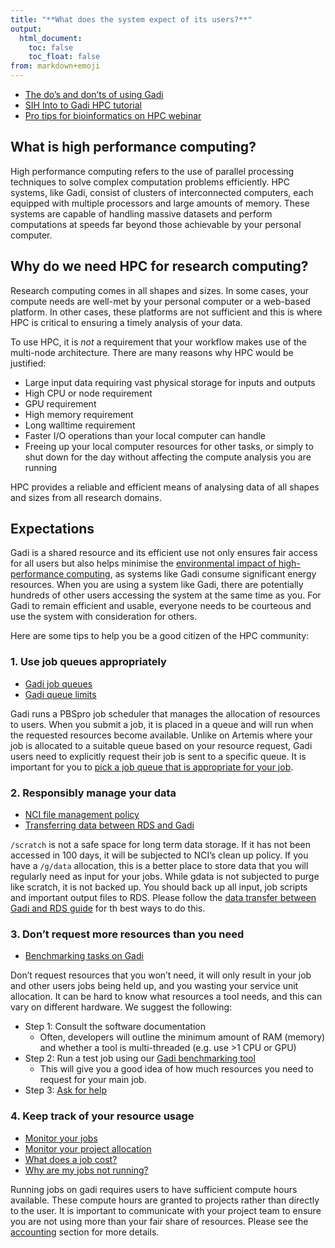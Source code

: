 ```yaml
---
title: "**What does the system expect of its users?**"
output:
  html_document:
    toc: false
    toc_float: false
from: markdown+emoji
---
```


- [The do's and don'ts of using Gadi](https://opus.nci.org.au/spaces/Help/pages/236881327/Do+s+and+Don+ts+of+using+Gadi...)
- [SIH Into to Gadi HPC tutorial](https://sydney-informatics-hub.github.io/training.gadi.intro/)
- [Pro tips for bioinformatics on HPC webinar](https://youtu.be/YKJDRXCmGMo)

## **What is high performance computing?**

High performance computing refers to the use of parallel processing techniques to solve complex computation problems efficiently. HPC systems, like Gadi, consist of clusters of interconnected computers, each equipped with multiple processors and large amounts of memory. These systems are capable of handling massive datasets and perform computations at speeds far beyond those achievable by your personal computer. 

## **Why do we need HPC for research computing?**

Research computing comes in all shapes and sizes. In some cases, your compute needs are well-met by your personal computer or a web-based platform. In other cases, these platforms are not sufficient and this is where HPC is critical to ensuring a timely analysis of your data. 

To use HPC, it is *not* a requirement that your workflow makes use of the multi-node architecture. There are many reasons why HPC would be justified:

- Large input data requiring vast physical storage for inputs and outputs
- High CPU or node requirement
- GPU requirement 
- High memory requirement
- Long walltime requirement 
- Faster I/O operations than your local computer can handle
- Freeing up your local computer resources for other tasks, or simply to shut down for the day without affecting the compute analysis you are running 

HPC provides a reliable and efficient means of analysing data of all shapes and sizes from all research domains. 


## **Expectations** 

Gadi is a shared resource and its efficient use not only ensures fair access for all users but also helps minimise the [environmental impact of high-performance computing](https://www.bcs.org/articles-opinion-and-research/carbon-footprint-the-not-so-hidden-cost-of-high-performance-computing/), as systems like Gadi consume significant energy resources. When you are using a system like Gadi, there are potentially hundreds of other users accessing the system at the same time as you. For Gadi to remain efficient and usable, everyone needs to be courteous and use the system with consideration for others. 

Here are some tips to help you be a good citizen of the HPC community: 

### __1. Use job queues appropriately__

- [Gadi job queues](https://opus.nci.org.au/spaces/Help/pages/90308824/Queue+Structure)
- [Gadi queue limits](https://opus.nci.org.au/spaces/Help/pages/90308823/Queue+Limits)

Gadi runs a PBSpro job scheduler that manages the allocation of resources to users. When you submit a job, it is placed in a queue and will run when the requested resources become available. Unlike on Artemis where your job is allocated to a suitable queue based on your resource request, Gadi users need to explicitly request their job is sent to a specific queue. It is important for you to [pick a job queue that is appropriate for your job](./08_job_script.qmd#selecting-the-right-queue). 

### __2. Responsibly manage your data__ 

- [NCI file management policy](https://opus.nci.org.au/spaces/Help/pages/156434436/Gadi+scratch+File+Management)
- [Transferring data between RDS and Gadi](./05_data_transfer.qmd)

`/scratch` is not a safe space for long term data storage. If it has not been accessed in 100 days, it will be subjected to NCI's clean up policy. If you have a `/g/data` allocation, this is a better place to store data that you will regularly need as input for your jobs. While gdata is not subjected to purge like scratch, it is not backed up. You should back up all input, job scripts and important output files to RDS. Please follow the [data transfer between Gadi and RDS guide](./05_data_transfer.qmd) for th best ways to do this. 

### __3. Don't request more resources than you need__

- [Benchmarking tasks on Gadi](./10_job_efficiency.qmd)

Don't request resources that you won't need, it will only result in your job and other users jobs being held up, and you wasting your service unit allocation. It can be hard to know what resources a tool needs, and this can vary on different hardware. We suggest the following: 

- Step 1: Consult the software documentation
  - Often, developers will outline the minimum amount of RAM (memory) and whether a tool is multi-threaded (e.g. use >1 CPU or GPU)
- Step 2: Run a test job using our [Gadi benchmarking tool](https://github.com/Sydney-Informatics-Hub/Gadi-benchmarking/blob/main/tool_benchmark.pbs)
  - This will give you a good idea of how much resources you need to request for your main job.
- Step 3: [Ask for help](#support)

### __4. Keep track of your resource usage__

- [Monitor your jobs](https://opus.nci.org.au/spaces/Help/pages/236880322/Job+monitoring...)
- [Monitor your project allocation](https://opus.nci.org.au/spaces/Help/pages/236881132/Allocations...)
- [What does a job cost?](https://opus.nci.org.au/spaces/Help/pages/236880942/Job+Costs...)
- [Why are my jobs not running?](https://opus.nci.org.au/spaces/Help/pages/230490410/Why+are+my+jobs+not+running+...)

Running jobs on gadi requires users to have sufficient compute hours available. These compute hours are granted to projects rather than directly to the user. It is important to communicate with your project team to ensure you are not using more than your fair share of resources. Please see the [accounting](./06_accounting.qmd) section for more details. 